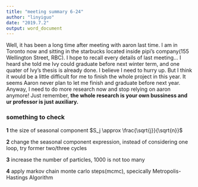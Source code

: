 ```yaml
---
title: "meeting summary 6-24"
author: "linyiguo"
date: "2019.7.2"
output: word_document
---
```


Well, it has been a long time after meeting with aaron last time. I am in Toronto now and sitting in the starbucks located inside pipi's company(155 Wellington Street, RBC). I hope to recall every details of last meeting... I heard she told me Ivy could graduate before next winter term, and one quater of Ivy's thesis is already done. I believe I need to hurry up. But I think it would be a little difficult for me to finish the whole project in this year. It seems Aaron never plan to let me finish and graduate before next year. Anyway, I need to do more research now and stop relying on aaron anymore! Just remember, **the whole research is your own bussiness and ur professor is just auxiliary.**

### something to check 

**1** the size of seasonal component $S_j \approx \frac{\sqrt{j}}{\sqrt{n}}$ 

**2** change the seasonal component expression, instead of considering one loop, try former two/three cycles

**3** increase the number of particles, 1000 is not too many

**4** apply markov chain monte carlo steps(mcmc), specically Metropolis-Hastings Algorithm


